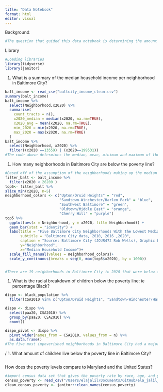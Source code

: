 ```yaml
---
title: "Data Notebook"
format: html
editor: visual
---
```


Background:

```r
#The question that guided this data notebook is determining the amount of children living in poverty in Baltimore City, analyzing it along racial and geographic lines. I will be using two data sets for this project: one called baltcity_income_clean that gives the median household income of each neighborhood in Baltimore City. I will also be using black_population to help determine the Black population in each CSA of Baltimore City. 
```

Library 

```r
#Loading libraries
library(tidyverse)
library(janitor)
```

1.  What is a summary of the median household income per neighborhood in Baltimore City?

```r
balt_income <- read_csv("baltcity_income_clean.csv")
summary(balt_income)
balt_income %>%
  select(Neighborhood,x2020) %>% 
  summarise(
    count_tracts = n(),
    x2020_median = median(x2020, na.rm=TRUE),
    x2020_avg = mean(x2020, na.rm=TRUE),
    min_2020 = min(x2020, na.rm=TRUE),
    max_2020 = max(x2020, na.rm=TRUE)
  ) 
balt_income %>%
  select(Neighborhood, x2020) %>% 
  filter((x2020 ==13559) | (x2020==199531))
#The code above determines the median, mean, minimum and maximum of the median household income of neighborhoods in Baltimore in 2020. The median is $49,875, the mean is $56,311.21, the minimum is $13,559 (which is associated with Upton/Druid Heights) and the maximum income is $199,531 (which is associated with North Baltimore/Guilford/Homeland). I will be looking at the racial makeup of these neighborhoods in later code. 

```

1.  How many neighborhoods in Baltimore City are below the poverty line? 

```r
#Based off of the assumption of the neighborhoods making up the median household income being within a four person family,two parents and two children,  with the poverty threshold being $26,200. This was determined by the Census poverty threshold for 2020. 
filter_balt <- balt_income %>% 
  filter(x2020 < 26200 )
top5<- filter_balt %>% 
slice_min(x2020, n=5)
neighborhood_colors <- c("Upton/Druid Heights" = "red",
                         "Sandtown-Winchester/Harlem Park" = "blue",
                         "Southwest Baltimore" = "green",
                         "Oldtown/Middle East" = "orange",
                         "Cherry Hill" = "purple")
top5 %>% 
  ggplot(aes(x = Neighborhood, y = x2020, fill= Neighborhood)) +
  geom_bar(stat = "identity") +
  labs(title = "Five Baltimore City Neighborhoods With the Lowest Median Household Income", 
       subtitle = "Baltimore City data, 2010, 2016 ,2020",
       caption = "Source: Baltimore City (JOUR472 Rob Wells), Graphic by: Ela Jalil",
       y="Neighborhood",
       x="Median Household Income")+
  scale_fill_manual(values = neighborhood_colors)+
  scale_y_continuous(breaks = seq(0, max(top5$x2020), by = 1000))


#There are 19 neighborhoods in Baltimore City in 2020 that were below the poverty line. The five neighborhoods with the lowest household median income is Upton/ Druid Heights ($13,559), Sandtown-Winchester/Harlem Park ($13,963), Southwest Baltimore ($14,269), Oldtown/Middle East ($14,304), Cherry Hill ($14,349). The chart that I created shows the five Baltimore City neighborhoods with the lowest median household income. It is evident in this table that these neighborhoods are well in the poverty threshold. 
```

1.  What is the racial breakdown of children below the poverty line: ie percentage Black?

```r
dispo <- black_population %>%  
  filter(CSA2010 %in% c("Upton/Druid Heights", "Sandtown-Winchester/Harlem Park", "Southwest Baltimore", "Oldtown/Middle East", "Cherry Hill")) 

dispo <- dispo %>% 
  select(paa20, CSA2010) %>% 
  group_by(paa20, CSA2010) %>% 
  count()

dispo_pivot <- dispo %>% 
  pivot_wider(names_from = CSA2010, values_from = n) %>% 
  as.data.frame()
#The five most impoverished neighborhoods in Baltimore City had a majority-Black population as of 2020. Sandtown-Winchester had a 92.5% Black population, Cherry Hill had a 89.1% Black population, Upton/Druid Heights had an 88% Black population, Oldtown/Middle East had a 77.5% Black population and Southwest Baltimore had a 75.2% Black population. 


```

/
1.  What amount of children live below the poverty line in Baltimore City?

```r


```

How does the poverty levels compare to Maryland and the United States?

```r
#import census data set that gives the poverty rate by race, age, and year from 1959 to 2022. 
census_poverty <- read_csv("/Users/elajalil/Documents/GitHub/ela_jalil_jour472/data_notebook/census_poverty.csv")
clean_census_poverty <- janitor::clean_names(census_poverty)
```
